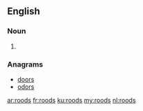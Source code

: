 ==English==

===Noun===
{{head|en}}

# {{plural of|rood}}

===Anagrams===
* [[doors#English|doors]] 
* [[odors#English|odors]]

[[ar:roods]]
[[fr:roods]]
[[ku:roods]]
[[my:roods]]
[[nl:roods]]